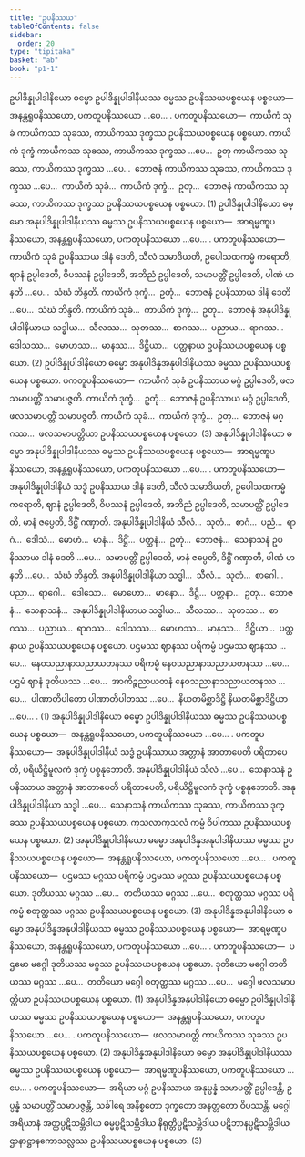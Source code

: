```yaml
---
title: "ဥပနိဿယ"
tableOfContents: false
sidebar:
  order: 20
type: "tipitaka"
basket: "ab"
book: "p1-1"
---
```



<DynamicBreadcrumb />

<Division number="61" book="p1-1" e="ch" v="36" p="415">

<Paragraph number="2653" book="p1-1">
ဥပါဒိန္နုပါဒါနိယော ဓမ္မော ဥပါဒိန္နုပါဒါနိယဿ ဓမ္မဿ ဥပနိဿယပစ္စယေန ပစ္စယော—  အနန္တရူပနိဿယော, ပကတူပနိဿယော …ပေ… . <Emphasis>ပကတူပနိဿယော</Emphasis>—  ကာယိကံ သုခံ ကာယိကဿ သုခဿ, ကာယိကဿ ဒုက္ခဿ ဥပနိဿယပစ္စယေန ပစ္စယော. ကာယိကံ ဒုက္ခံ ကာယိကဿ သုခဿ, ကာယိကဿ ဒုက္ခဿ …ပေ…  ဥတု ကာယိကဿ သုခဿ, ကာယိကဿ ဒုက္ခဿ …ပေ…  ဘောဇနံ ကာယိကဿ သုခဿ, ကာယိကဿ ဒုက္ခဿ …ပေ…  ကာယိကံ သုခံ…  ကာယိကံ ဒုက္ခံ…  ဥတု…  ဘောဇနံ ကာယိကဿ သုခဿ, ကာယိကဿ ဒုက္ခဿ ဥပနိဿယပစ္စယေန ပစ္စယော. (1)
</Paragraph>

<Paragraph number="2654" book="p1-1">
ဥပါဒိန္နုပါဒါနိယော ဓမ္မော အနုပါဒိန္နုပါဒါနိယဿ ဓမ္မဿ ဥပနိဿယပစ္စယေန ပစ္စယော—  အာရမ္မဏူပနိဿယော, အနန္တရူပနိဿယော, ပကတူပနိဿယော …ပေ… . <Emphasis>ပကတူပနိဿယော</Emphasis>—  ကာယိကံ သုခံ ဥပနိဿာယ ဒါနံ ဒေတိ, သီလံ သမာဒိယတိ, ဥပေါသထကမ္မံ ကရောတိ, ဈာနံ ဥပ္ပါဒေတိ, ဝိပဿနံ ဥပ္ပါဒေတိ, အဘိညံ ဥပ္ပါဒေတိ, သမာပတ္တိံ ဥပ္ပါဒေတိ, ပါဏံ ဟနတိ …ပေ…  သံဃံ ဘိန္ဒတိ. ကာယိကံ ဒုက္ခံ…  ဥတုံ…  ဘောဇနံ ဥပနိဿာယ ဒါနံ ဒေတိ …ပေ…  သံဃံ ဘိန္ဒတိ. ကာယိကံ သုခံ…  ကာယိကံ ဒုက္ခံ…  ဥတု…  ဘောဇနံ အနုပါဒိန္နုပါဒါနိယာယ သဒ္ဓါယ…  သီလဿ…  သုတဿ…  စာဂဿ…  ပညာယ…  ရာဂဿ…  ဒေါသဿ…  မောဟဿ…  မာနဿ…  ဒိဋ္ဌိယာ…  ပတ္ထနာယ ဥပနိဿယပစ္စယေန ပစ္စယော. (2)
</Paragraph>

<Paragraph number="2655" book="p1-1">
ဥပါဒိန္နုပါဒါနိယော ဓမ္မော အနုပါဒိန္နအနုပါဒါနိယဿ ဓမ္မဿ ဥပနိဿယပစ္စယေန ပစ္စယော. <Emphasis>ပကတူပနိဿယော</Emphasis>—  ကာယိကံ သုခံ ဥပနိဿာယ မဂ္ဂံ ဥပ္ပါဒေတိ, ဖလသမာပတ္တိံ သမာပဇ္ဇတိ. ကာယိကံ ဒုက္ခံ…  ဥတုံ…  ဘောဇနံ ဥပနိဿာယ မဂ္ဂံ ဥပ္ပါဒေတိ, ဖလသမာပတ္တိံ သမာပဇ္ဇတိ. ကာယိကံ သုခံ…  ကာယိကံ ဒုက္ခံ…  ဥတု…  ဘောဇနံ မဂ္ဂဿ…  ဖလသမာပတ္တိယာ ဥပနိဿယပစ္စယေန ပစ္စယော. (3)
</Paragraph>

</Division>
<Division number="62" book="p1-1" e="ch" v="36" p="416">

<Paragraph number="2656" book="p1-1">
အနုပါဒိန္နုပါဒါနိယော ဓမ္မော အနုပါဒိန္နုပါဒါနိယဿ ဓမ္မဿ ဥပနိဿယပစ္စယေန ပစ္စယော—  အာရမ္မဏူပနိဿယော, အနန္တရူပနိဿယော, ပကတူပနိဿယော …ပေ… . <Emphasis>ပကတူပနိဿယော</Emphasis>—  အနုပါဒိန္နုပါဒါနိယံ သဒ္ဓံ ဥပနိဿာယ ဒါနံ ဒေတိ, သီလံ သမာဒိယတိ, ဥပေါသထကမ္မံ ကရောတိ, ဈာနံ ဥပ္ပါဒေတိ, ဝိပဿနံ ဥပ္ပါဒေတိ, အဘိညံ ဥပ္ပါဒေတိ, သမာပတ္တိံ ဥပ္ပါဒေတိ, မာနံ ဇပ္ပေတိ, ဒိဋ္ဌိံ ဂဏှာတိ. အနုပါဒိန္နုပါဒါနိယံ သီလံ…  သုတံ…  စာဂံ…  ပညံ…  ရာဂံ…  ဒေါသံ…  မောဟံ…  မာနံ…  ဒိဋ္ဌိံ…  ပတ္ထနံ…  ဥတုံ…  ဘောဇနံ…  သေနာသနံ ဥပနိဿာယ ဒါနံ ဒေတိ …ပေ…  သမာပတ္တိံ ဥပ္ပါဒေတိ, မာနံ ဇပ္ပေတိ, ဒိဋ္ဌိံ ဂဏှာတိ, ပါဏံ ဟနတိ …ပေ…  သံဃံ ဘိန္ဒတိ. အနုပါဒိန္နုပါဒါနိယာ သဒ္ဓါ…  သီလံ…  သုတံ…  စာဂေါ…  ပညာ…  ရာဂေါ…  ဒေါသော…  မောဟော…  မာနော…  ဒိဋ္ဌိ…  ပတ္ထနာ…  ဥတု…  ဘောဇနံ…  သေနာသနံ…  အနုပါဒိန္နုပါဒါနိယာယ သဒ္ဓါယ…  သီလဿ…  သုတဿ…  စာဂဿ…  ပညာယ…  ရာဂဿ…  ဒေါသဿ…  မောဟဿ…  မာနဿ…  ဒိဋ္ဌိယာ…  ပတ္ထနာယ ဥပနိဿယပစ္စယေန ပစ္စယော. ပဌမဿ ဈာနဿ ပရိကမ္မံ ပဌမဿ ဈာနဿ …ပေ…  နေဝသညာနာသညာယတနဿ ပရိကမ္မံ နေဝသညာနာသညာယတနဿ …ပေ…  ပဌမံ ဈာနံ ဒုတိယဿ …ပေ…  အာကိဉ္စညာယတနံ နေဝသညာနာသညာယတနဿ …ပေ…  ပါဏာတိပါတော ပါဏာတိပါတဿ …ပေ…  နိယတမိစ္ဆာဒိဋ္ဌိ နိယတမိစ္ဆာဒိဋ္ဌိယာ …ပေ… . (1)
</Paragraph>

<Paragraph number="2657" book="p1-1">
အနုပါဒိန္နုပါဒါနိယော ဓမ္မော ဥပါဒိန္နုပါဒါနိယဿ ဓမ္မဿ ဥပနိဿယပစ္စယေန ပစ္စယော—  အနန္တရူပနိဿယော, ပကတူပနိဿယော …ပေ… . <Emphasis>ပကတူပနိဿယော</Emphasis>—  အနုပါဒိန္နုပါဒါနိယံ သဒ္ဓံ ဥပနိဿာယ အတ္တာနံ အာတာပေတိ ပရိတာပေတိ, ပရိယိဋ္ဌိမူလကံ ဒုက္ခံ ပစ္စနုဘောတိ. အနုပါဒိန္နုပါဒါနိယံ သီလံ …ပေ…  သေနာသနံ ဥပနိဿာယ အတ္တာနံ အာတာပေတိ ပရိတာပေတိ, ပရိယိဋ္ဌိမူလကံ ဒုက္ခံ ပစ္စနုဘောတိ. အနုပါဒိန္နုပါဒါနိယာ သဒ္ဓါ …ပေ…  သေနာသနံ ကာယိကဿ သုခဿ, ကာယိကဿ ဒုက္ခဿ ဥပနိဿယပစ္စယေန ပစ္စယော. ကုသလာကုသလံ ကမ္မံ ဝိပါကဿ ဥပနိဿယပစ္စယေန ပစ္စယော. (2)
</Paragraph>

<Paragraph number="2658" book="p1-1">
အနုပါဒိန္နုပါဒါနိယော ဓမ္မော အနုပါဒိန္နအနုပါဒါနိယဿ ဓမ္မဿ ဥပနိဿယပစ္စယေန ပစ္စယော—  အနန္တရူပနိဿယော, ပကတူပနိဿယော …ပေ… . <Emphasis>ပကတူပနိဿယော</Emphasis>—  ပဌမဿ မဂ္ဂဿ ပရိကမ္မံ ပဌမဿ မဂ္ဂဿ ဥပနိဿယပစ္စယေန ပစ္စယော. ဒုတိယဿ မဂ္ဂဿ …ပေ…  တတိယဿ မဂ္ဂဿ …ပေ…  စတုတ္ထဿ မဂ္ဂဿ ပရိကမ္မံ စတုတ္ထဿ မဂ္ဂဿ ဥပနိဿယပစ္စယေန ပစ္စယော. (3)
</Paragraph>

</Division>
<Division number="63" book="p1-1" e="ch" v="36" p="417">

<Paragraph number="2659" book="p1-1">
အနုပါဒိန္နအနုပါဒါနိယော ဓမ္မော အနုပါဒိန္နအနုပါဒါနိယဿ ဓမ္မဿ ဥပနိဿယပစ္စယေန ပစ္စယော—  အာရမ္မဏူပနိဿယော, အနန္တရူပနိဿယော, ပကတူပနိဿယော …ပေ… . <Emphasis>ပကတူပနိဿယော</Emphasis>—  ပဌမော မဂ္ဂေါ ဒုတိယဿ မဂ္ဂဿ ဥပနိဿယပစ္စယေန ပစ္စယော. ဒုတိယော မဂ္ဂေါ တတိယဿ မဂ္ဂဿ …ပေ…  တတိယော မဂ္ဂေါ စတုတ္ထဿ မဂ္ဂဿ …ပေ…  မဂ္ဂေါ ဖလသမာပတ္တိယာ ဥပနိဿယပစ္စယေန ပစ္စယော. (1)
</Paragraph>

<Paragraph number="2660" book="p1-1">
အနုပါဒိန္နအနုပါဒါနိယော ဓမ္မော ဥပါဒိန္နုပါဒါနိယဿ ဓမ္မဿ ဥပနိဿယပစ္စယေန ပစ္စယော—  အနန္တရူပနိဿယော, ပကတူပနိဿယော …ပေ… . <Emphasis>ပကတူပနိဿယော</Emphasis>—  ဖလသမာပတ္တိ ကာယိကဿ သုခဿ ဥပနိဿယပစ္စယေန ပစ္စယော. (2)
</Paragraph>

<Paragraph number="2661" book="p1-1">
အနုပါဒိန္နအနုပါဒါနိယော ဓမ္မော အနုပါဒိန္နုပါဒါနိယဿ ဓမ္မဿ ဥပနိဿယပစ္စယေန ပစ္စယော—  အာရမ္မဏူပနိဿယော, ပကတူပနိဿယော …ပေ… . <Emphasis>ပကတူပနိဿယော</Emphasis>—  အရိယာ မဂ္ဂံ ဥပနိဿာယ အနုပ္ပန္နံ သမာပတ္တိံ ဥပ္ပါဒေန္တိ, ဥပ္ပန္နံ သမာပတ္တိံ သမာပဇ္ဇန္တိ, သင်္ခါရေ အနိစ္စတော ဒုက္ခတော အနတ္တတော ဝိပဿန္တိ. မဂ္ဂေါ အရိယာနံ အတ္ထပ္ပဋိသမ္ဘိဒါယ ဓမ္မပ္ပဋိသမ္ဘိဒါယ နိရုတ္တိပ္ပဋိသမ္ဘိဒါယ ပဋိဘာနပ္ပဋိသမ္ဘိဒါယ ဌာနာဋ္ဌာနကောသလ္လဿ ဥပနိဿယပစ္စယေန ပစ္စယော. (3)
</Paragraph>
</Division>
